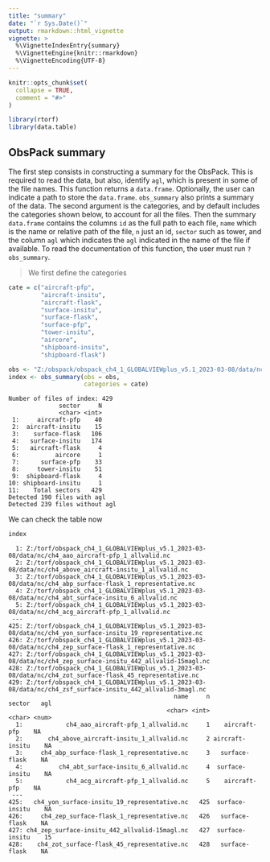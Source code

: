 ```yaml
---
title: "summary"
date: "`r Sys.Date()`"
output: rmarkdown::html_vignette
vignette: >
  %\VignetteIndexEntry{summary}
  %\VignetteEngine{knitr::rmarkdown}
  %\VignetteEncoding{UTF-8}
---
```


```r
knitr::opts_chunk$set(
  collapse = TRUE,
  comment = "#>"
)
```

```r
library(rtorf)
library(data.table)
```


## ObsPack summary

The first step consists in constructing a summary for the ObsPack.
This is required to read the data, but also, identify `agl`, 
which is present in some of the file names.
This function returns a `data.frame`.
Optionally, the user can indicate a path to store the `data.frame`.
`obs_summary` also prints a summary of the data. The second
argument is the categories, and by default includes the categories
shown below, to account for all the files.
Then the summary `data.frame` contains 
the columns `id` as the full path to each
file, `name` which is the name or relative path of the file, `n`
just an id, `sector` such as tower, and the column `agl`
which indicates the `agl` indicated in the name of the file
if available. To read the documentation of this function,
the user must run `?obs_summary`.

>  We first define the categories


```r

cate = c("aircraft-pfp",
         "aircraft-insitu",
         "aircraft-flask",
         "surface-insitu",
         "surface-flask", 
         "surface-pfp",   
         "tower-insitu",  
         "aircore",       
         "shipboard-insitu",
         "shipboard-flask") 

obs <- "Z:/obspack/obspack_ch4_1_GLOBALVIEWplus_v5.1_2023-03-08/data/nc/"
index <- obs_summary(obs = obs, 
                     categories = cate)

```

```
Number of files of index: 429
              sector     N
              <char> <int>
 1:     aircraft-pfp    40
 2:  aircraft-insitu    15
 3:    surface-flask   106
 4:   surface-insitu   174
 5:   aircraft-flask     4
 6:          aircore     1
 7:      surface-pfp    33
 8:     tower-insitu    51
 9:  shipboard-flask     4
10: shipboard-insitu     1
11:    Total sectors   429
Detected 190 files with agl
Detected 239 files without agl

```

We can check the table now

```r
index
```

```
  1: Z:/torf/obspack_ch4_1_GLOBALVIEWplus_v5.1_2023-03-08/data/nc/ch4_aao_aircraft-pfp_1_allvalid.nc
  2: Z:/torf/obspack_ch4_1_GLOBALVIEWplus_v5.1_2023-03-08/data/nc/ch4_above_aircraft-insitu_1_allvalid.nc
  3: Z:/torf/obspack_ch4_1_GLOBALVIEWplus_v5.1_2023-03-08/data/nc/ch4_abp_surface-flask_1_representative.nc
  4: Z:/torf/obspack_ch4_1_GLOBALVIEWplus_v5.1_2023-03-08/data/nc/ch4_abt_surface-insitu_6_allvalid.nc
  5: Z:/torf/obspack_ch4_1_GLOBALVIEWplus_v5.1_2023-03-08/data/nc/ch4_acg_aircraft-pfp_1_allvalid.nc
 ---                                                                                                           
425: Z:/torf/obspack_ch4_1_GLOBALVIEWplus_v5.1_2023-03-08/data/nc/ch4_yon_surface-insitu_19_representative.nc
426: Z:/torf/obspack_ch4_1_GLOBALVIEWplus_v5.1_2023-03-08/data/nc/ch4_zep_surface-flask_1_representative.nc
427: Z:/torf/obspack_ch4_1_GLOBALVIEWplus_v5.1_2023-03-08/data/nc/ch4_zep_surface-insitu_442_allvalid-15magl.nc
428: Z:/torf/obspack_ch4_1_GLOBALVIEWplus_v5.1_2023-03-08/data/nc/ch4_zot_surface-flask_45_representative.nc
429: Z:/torf/obspack_ch4_1_GLOBALVIEWplus_v5.1_2023-03-08/data/nc/ch4_zsf_surface-insitu_442_allvalid-3magl.nc
                                              name     n          sector   agl
                                            <char> <int>          <char> <num>
  1:            ch4_aao_aircraft-pfp_1_allvalid.nc     1    aircraft-pfp    NA
  2:       ch4_above_aircraft-insitu_1_allvalid.nc     2 aircraft-insitu    NA
  3:     ch4_abp_surface-flask_1_representative.nc     3   surface-flask    NA
  4:          ch4_abt_surface-insitu_6_allvalid.nc     4  surface-insitu    NA
  5:            ch4_acg_aircraft-pfp_1_allvalid.nc     5    aircraft-pfp    NA
 ---                                                                          
425:   ch4_yon_surface-insitu_19_representative.nc   425  surface-insitu    NA
426:     ch4_zep_surface-flask_1_representative.nc   426   surface-flask    NA
427: ch4_zep_surface-insitu_442_allvalid-15magl.nc   427  surface-insitu    15
428:    ch4_zot_surface-flask_45_representative.nc   428   surface-flask    NA
```
